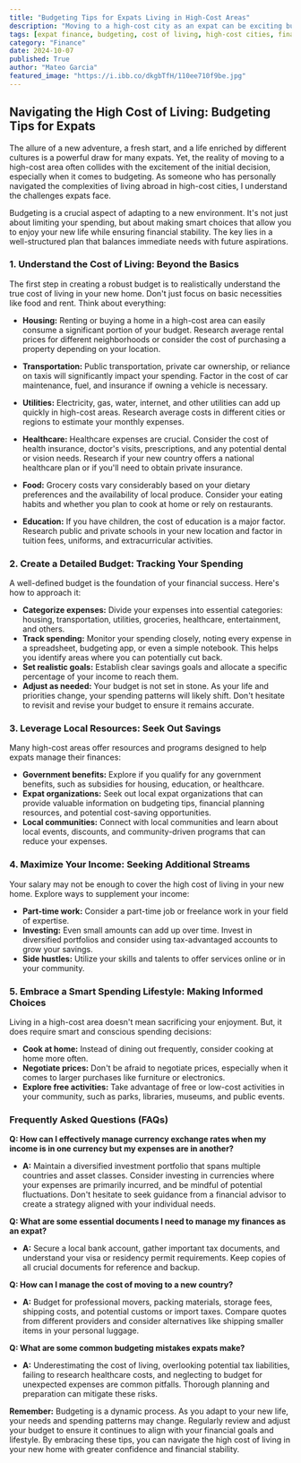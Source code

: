 ```yaml
---
title: "Budgeting Tips for Expats Living in High-Cost Areas"
description: "Moving to a high-cost city as an expat can be exciting but financially challenging. This guide provides practical budgeting tips for expats to navigate the cost of living, manage expenses, and maintain financial stability."
tags: [expat finance, budgeting, cost of living, high-cost cities, financial planning, expat life, international living, money management, saving money, financial tips]
category: "Finance"
date: 2024-10-07
published: True
author: "Mateo Garcia"
featured_image: "https://i.ibb.co/dkgbTfH/110ee710f9be.jpg"
---
```


## Navigating the High Cost of Living: Budgeting Tips for Expats

The allure of a new adventure, a fresh start, and a life enriched by different cultures is a powerful draw for many expats. Yet, the reality of moving to a high-cost area often collides with the excitement of the initial decision, especially when it comes to budgeting.  As someone who has personally navigated the complexities of living abroad in high-cost cities, I understand the challenges expats face.  

Budgeting is a crucial aspect of adapting to a new environment.  It's not just about limiting your spending, but about making smart choices that allow you to enjoy your new life while ensuring financial stability.  The key lies in a well-structured plan that balances immediate needs with future aspirations.

### 1. Understand the Cost of Living: Beyond the Basics

The first step in creating a robust budget is to realistically understand the true cost of living in your new home.  Don't just focus on basic necessities like food and rent.  Think about everything:

* **Housing:** Renting or buying a home in a high-cost area can easily consume a significant portion of your budget. Research average rental prices for different neighborhoods or consider the cost of purchasing a property depending on your location.

* **Transportation:**  Public transportation, private car ownership, or reliance on taxis will significantly impact your spending.  Factor in the cost of car maintenance, fuel, and insurance if owning a vehicle is necessary.

* **Utilities:**  Electricity, gas, water, internet, and other utilities can add up quickly in high-cost areas.  Research average costs in different cities or regions to estimate your monthly expenses.

* **Healthcare:**  Healthcare expenses are crucial.  Consider the cost of health insurance, doctor's visits, prescriptions, and any potential dental or vision needs.  Research if your new country offers a national healthcare plan or if you'll need to obtain private insurance.

* **Food:**  Grocery costs vary considerably based on your dietary preferences and the availability of local produce.  Consider your eating habits and whether you plan to cook at home or rely on restaurants. 

* **Education:** If you have children, the cost of education is a major factor.  Research public and private schools in your new location and factor in tuition fees, uniforms, and extracurricular activities.

### 2. Create a Detailed Budget: Tracking Your Spending

A well-defined budget is the foundation of your financial success.  Here's how to approach it:

* **Categorize expenses:** Divide your expenses into essential categories: housing, transportation, utilities, groceries, healthcare, entertainment, and others. 
* **Track spending:** Monitor your spending closely, noting every expense in a spreadsheet, budgeting app, or even a simple notebook. This helps you identify areas where you can potentially cut back.
* **Set realistic goals:** Establish clear savings goals and allocate a specific percentage of your income to reach them.
* **Adjust as needed:** Your budget is not set in stone.  As your life and priorities change, your spending patterns will likely shift.  Don't hesitate to revisit and revise your budget to ensure it remains accurate.

### 3.  Leverage Local Resources: Seek Out Savings

Many high-cost areas offer resources and programs designed to help expats manage their finances:

* **Government benefits:** Explore if you qualify for any government benefits, such as subsidies for housing, education, or healthcare.
* **Expat organizations:**  Seek out local expat organizations that can provide valuable information on budgeting tips, financial planning resources, and potential cost-saving opportunities.
* **Local communities:** Connect with local communities and learn about local events, discounts, and community-driven programs that can reduce your expenses.

### 4. Maximize Your Income:  Seeking Additional Streams

Your salary may not be enough to cover the high cost of living in your new home. Explore ways to supplement your income:

* **Part-time work:**  Consider a part-time job or freelance work in your field of expertise. 
* **Investing:**  Even small amounts can add up over time.  Invest in diversified portfolios and consider using tax-advantaged accounts to grow your savings.
* **Side hustles:**  Utilize your skills and talents to offer services online or in your community.

### 5. Embrace a Smart Spending Lifestyle:  Making Informed Choices

Living in a high-cost area doesn't mean sacrificing your enjoyment.  But, it does require smart and conscious spending decisions:

* **Cook at home:** Instead of dining out frequently, consider cooking at home more often. 
* **Negotiate prices:** Don't be afraid to negotiate prices, especially when it comes to larger purchases like furniture or electronics.
* **Explore free activities:**  Take advantage of free or low-cost activities in your community, such as parks, libraries, museums, and public events.

### Frequently Asked Questions (FAQs)

**Q: How can I effectively manage currency exchange rates when my income is in one currency but my expenses are in another?**

* **A:**  Maintain a diversified investment portfolio that spans multiple countries and asset classes.  Consider investing in currencies where your expenses are primarily incurred, and be mindful of potential fluctuations.  Don't hesitate to seek guidance from a financial advisor to create a strategy aligned with your individual needs.

**Q: What are some essential documents I need to manage my finances as an expat?**

* **A:**  Secure a local bank account, gather important tax documents, and understand your visa or residency permit requirements.  Keep copies of all crucial documents for reference and backup. 

**Q:  How can I manage the cost of moving to a new country?**

* **A:**  Budget for professional movers, packing materials, storage fees, shipping costs, and potential customs or import taxes.  Compare quotes from different providers and consider alternatives like shipping smaller items in your personal luggage.

**Q: What are some common budgeting mistakes expats make?**

* **A:**  Underestimating the cost of living, overlooking potential tax liabilities, failing to research healthcare costs, and neglecting to budget for unexpected expenses are common pitfalls.  Thorough planning and preparation can mitigate these risks. 

**Remember:**  Budgeting is a dynamic process.  As you adapt to your new life, your needs and spending patterns may change.  Regularly review and adjust your budget to ensure it continues to align with your financial goals and lifestyle.  By embracing these tips, you can navigate the high cost of living in your new home with greater confidence and financial stability. 